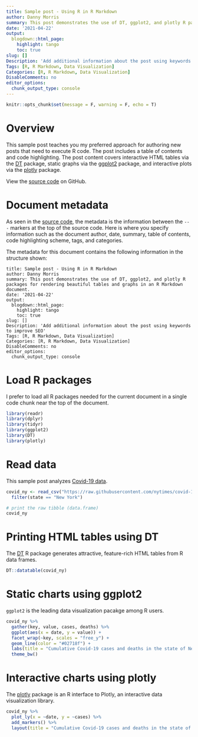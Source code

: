 ```yaml
---
title: Sample post - Using R in R Markdown
author: Danny Morris
summary: This post demonstrates the use of DT, ggplot2, and plotly R packages for rendering beautiful tables and graphs in an R Markdown document.
date: '2021-04-22'
output:
  blogdown::html_page:
    highlight: tango
    toc: true
slug: []
Description: 'Add additional information about the post using keywords to improve SEO'
Tags: [R, R Markdown, Data Visualization]
Categories: [R, R Markdown, Data Visualization]
DisableComments: no
editor_options: 
  chunk_output_type: console
---
```


```r
knitr::opts_chunk$set(message = F, warning = F, echo = T)
```

# Overview

This sample post teaches you my preferred approach for authoring new posts that need to execute R code. The post includes a table of contents and code highlighting. The post content covers interactive HTML tables via the [DT](https://rstudio.github.io/DT/) package, static graphs via the [ggplot2](https://ggplot2.tidyverse.org/) package, and interactive plots via the [plotly](https://plotly.com/r/) package.

View the [source code](https://github.com/dannymorris/r4sites-anatole-custom/blob/master/content/english/post/2021-04-22-sample-post-using-r-in-r-markdown/index.en.Rmd) on GitHub.

# Document metadata

As seen in the [source code](https://github.com/dannymorris/r4sites-anatole-custom/blob/master/content/english/post/2021-04-22-sample-post-using-r-in-r-markdown/index.en.Rmd#L1-L17), the metadata is the information between the `---` markers at the top of the source code. Here is where you specify information such as the document author, date, summary, table of contents, code highlighting scheme, tags, and categories.

The metadata for this document contains the following information in the structure shown:

```
title: Sample post - Using R in R Markdown
author: Danny Morris
summary: This post demonstrates the use of DT, ggplot2, and plotly R packages for rendering beautiful tables and graphs in an R Markdown document.
date: '2021-04-22'
output:
  blogdown::html_page:
    highlight: tango
    toc: true
slug: []
Description: 'Add additional information about the post using keywords to improve SEO'
Tags: [R, R Markdown, Data Visualization]
Categories: [R, R Markdown, Data Visualization]
DisableComments: no
editor_options: 
  chunk_output_type: console
```

# Load R packages

I prefer to load all R packages needed for the current document in a single code chunk near the top of the document.

```r
library(readr)
library(dplyr)
library(tidyr)
library(ggplot2)
library(DT)
library(plotly)
```

# Read data

This sample post analyzes [Covid-19 data](https://github.com/nytimes/covid-19-data).

```r
covid_ny <- read_csv("https://raw.githubusercontent.com/nytimes/covid-19-data/master/us-states.csv") %>%
  filter(state == "New York")

# print the raw tibble (data.frame)
covid_ny
```

# Printing HTML tables using DT

The [DT](https://rstudio.github.io/DT/) R package generates attractive, feature-rich HTML tables from R data frames.

```r
DT::datatable(covid_ny)
```

# Static charts using ggplot2 

`ggplot2` is the leading data visualization pacakge among R users.

```r
covid_ny %>%
  gather(key, value, cases, deaths) %>%
  ggplot(aes(x = date, y = value)) +
  facet_wrap(~key, scales = "free_y") +
  geom_line(color = "#02718f") +
  labs(title = "Cumulative Covid-19 cases and deaths in the state of New York, USA") +
  theme_bw()
```

# Interactive charts using plotly

The [plotly](https://plotly.com/r/) package is an R interface to Plotly, an interactive data visualization library.

```r
covid_ny %>%
  plot_ly(x = ~date, y = ~cases) %>%
  add_markers() %>%
  layout(title = "Cumulative Covid-19 cases and deaths in the state of New York, USA")
```
